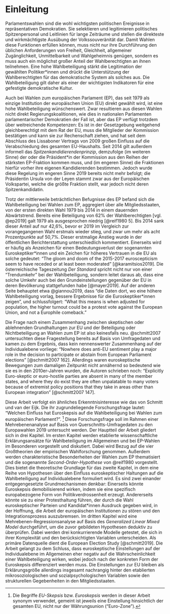 # Einleitung

Parlamentswahlen sind die wohl wichtigsten politischen Ereignisse in repräsentativen Demokratien. Sie selektieren und legitimieren politisches Spitzenpersonal und Leitlinien für lange Zeiträume und stellen die direkteste und wirkmächtigste Ausübung der Volkssouveränität dar. Damit Wahlen diese Funktionen erfüllen können, muss nicht nur ihre Durchführung den üblichen Anforderungen von Freiheit, Gleichheit, allgemeiner Zugänglichkeit, Unmittelbarkeit und Wahlgeheimnis genügen, sondern es muss auch ein möglichst großer Anteil der Wahlberechtigten an ihnen teilnehmen. Eine hohe Wahlbeteiligung stärkt die Legitimation der gewählten Politiker\*innen und drückt die Unterstützung der Wahlberechtigten für das demokratische System als solches aus. Die Wahlbeteiligung gilt daher als einer der wichtigsten Indikatoren für eine gefestigte demokratische Kultur.

Auch bei Wahlen zum europäischen Parlament (EP), das seit 1979 als einzige Institution der europäischen Union (EU) direkt gewählt wird, ist eine hohe Wahlbeteiligung wünschenswert. Zwar resultieren aus diesen Wahlen nicht direkt Regierungskoalitionen, wie dies in nationalen Parlamenten parlamentarischer Demokratien der Fall ist, aber das EP verfügt trotzdem über weitreichende Kompetenzen: Es ist in der Gesetzgebung weitgehend gleichberechtigt mit dem Rat der EU, muss die Mitglieder der Kommission bestätigen und kann sie zur Rechenschaft ziehen, und hat seit dem Abschluss des Lissaboner Vertrags von 2009 großen Einfluss auf die Verabschiedung des gesamten EU-Haushalts. Seit 2014 gilt außerdem informell das  *Spitzenkandidierendenprinzip*, demzufolge (im weiteren Sinne) der oder die Präsident\*in der Kommission aus den Reihen der stärksten EP-Fraktion kommen muss, und (im engeren Sinne) die Fraktionen hierfür vorher ihre eigenen Kandidierenden bestimmen. Jedoch wurde diese Regelung im engeren Sinne 2019 bereits nicht mehr befolgt; die Präsidentin Ursula von der Leyen stammt zwar aus der Europäischen Volkspartei, welche die größte Fraktion stellt, war jedoch nicht deren Spitzenkandidatin.

Trotz der mittlerweile beträchtlichen Befugnisse des EP befand sich die Wahlbeteiligung bei Wahlen zum EP, aggregiert über alle Mitgliedsstaaten, von der ersten direkten Wahl 1979 bis 2014 in einem dauernden Abwärtstrend. Bereits eine Beteiligung von 62% der Wahlberechtigten [vgl. @ep2019] galt 1979 als ausgesprochen niedrig [@reif1980 5]. Bis 2014 sank dieser Anteil auf nur 42,6%, bevor er 2019 im Vergleich zur vorangegangenen Wahl erstmals wieder stieg, und zwar um mehr als acht Prozentpunkte auf 50,7%. Dieser erstmalige Anstieg wurde in der öffentlichen Berichterstattung unterschiedlich kommentiert. Einerseits wird er häufig als Anzeichen für einen Bedeutungsverlust der sogenannten Euroskeptiker\*innen und ein Zeichen für höheres Vertrauen in die EU als solche gedeutet: "The gloom and doom of the 2015-2017 euroscepticism seem to have receded or at least been moderated" [@karamitsios2019]. Die österreichische Tageszeitung *Der Standard* spricht  nicht nur von einer "Trendumkehr" bei der Wahlbeteiligung, sondern leitet daraus ab, dass eine solche Umkehr auch bei den Grundeinstellungen gegenüber der EU in deren Bevölkerung stattgefunden habe [@mayer2019]. Auf der anderen Seite behauptet etwa @giannou2019, dass "die Daten dort, wo eine höhere Wahlbeteiligung vorlag, bessere Ergebnisse für die Euroskeptiker\*innen zeigen", und schlussfolgert: "What this means is when adjusted for population, the higher turnout could be a protest vote against the European Union, and not a Europhile comeback."

Die Frage nach einem Zusammenhang zwischen skeptischen oder ablehnenden Grundhaltungen zur EU und der Beteiligung oder Nichtbeteiligung an Wahlen zum EP ist also keinesfalls neu. @schmitt2007 untersuchten diese Fragestellung bereits auf Basis von Umfragedaten und kamen zu dem Ergebnis, dass kein nennenswerter Zusammenhang auf der Individualebene vorliege: "Nowhere does anti-EU sentiment play a major role in the decision to participate or abstain from European Parliament elections" [@schmitt2007 162]. Allerdings waren euroskeptische Bewegungen zum damaligen Zeitpunkt nicht annähernd so bedeutend wie sie es in den 2010er-Jahren wurden, die Autoren schrieben noch: "Explicitly Euro-skeptic or euro-hostile parties are absent in many of the member states, and where they do exist they are often unpalatable to many voters because of extremist policy positions that they take in areas other than European integration" [@schmitt2007 147].

Diese Arbeit verfolgt ein ähnliches Erkenntnisinteresse wie das von Schmitt und van der Eijk. Die ihr zugrundeliegende Forschungsfrage lautet: "Welchen Einfluss hat Euroskepsis auf die Wahlbeteiligung bei Wahlen zum europäischen Parlament?". ^[Die Begriffe *EU-Skepsis* bzw. *Euroskepsis* werden in dieser Arbeit  synonym verwendet, gemeint ist jeweils eine Einstellung hinsichtlich der gesamten EU, nicht nur der Währungsunion ("Euro-Zone").] Diese Forschungsfrage soll im Rahmen einer Mehrebenenanalyse auf Basis von Querschnitts-Umfragedaten zu den Europawahlen 2019 untersucht werden. Der Hauptteil der Arbeit gliedert sich in drei Kapitel. Im ersten Kapitel werden etablierte wissenschaftliche Erklärungsansätze für Wahlbeteiligung im Allgemeinen und bei EP-Wahlen im Besonderen vorgestellt und diskutiert. Dabei wird Bezug auf die vier Großtheorien der empirischen Wahlforschung genommen. Außerdem werden charakteristische Besonderheiten der Wahlen zum EP thematisiert und die sogenannte *Second-Order-Hypothese* von @reif1980 vorgestellt. Dies bietet die theoretische Grundlage für das zweite Kapitel, in dem eine Reihe von Hypothesen über den Einfluss euroskeptischer Haltungen auf die Wahlbeteiligung auf Individualebene formuliert wird. Es sind zwei einander entgegengesetzte Grundmechanismen denkbar: Einerseits könnte Euroskepsis demobilisierend wirken, indem sie eine spezifisch europabezogene Form von Politikverdrossenheit erzeugt. Andererseits könnte sie zu einer Protesthaltung führen, der durch die Wahl euroskeptischer Parteien und Kandidat\*innen Ausdruck gegeben wird, in der Hoffnung, die Arbeit der europäischen Institutionen zu stören und den Integrationsprozess auszubremsen. Im dritten Kapitel wird eine Mehrebenen-Regressionsanalyse auf Basis des *Generalized Linear Mixed Model* durchgeführt, um die zuvor gebildeten Hypothesen deduktiv zu überprüfen. Dabei werden drei konkurrierende Modelle getestet, die sich in ihrer Komplexität und den berücksichtigten Variablen unterscheiden. Als primäre Datenquelle dient die European Election Study [@schmitt2019]. Die Arbeit gelangt zu dem Schluss, dass euroskeptische Einstellungen auf der Individualebene im Allgemeinen eher negativ auf die Wahrscheinlichkeit einer Wahlbeteiligung wirken, wobei jedoch nach der konkreten Form der Euroskepsis differenziert werden muss. Die Einstellungen zur EU bleiben als Erklärungsgröße allerdings insgesamt nachrangig hinter den etablierten mikrosoziologischen und sozialpsychologischen Variablen sowie den strukturellen Gegebenheiten in den Mitgliedsstaaten.